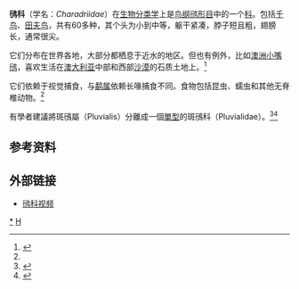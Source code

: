 {{Automatic taxobox
| taxon = Charadriidae
| image = Red-capped plover chick444.jpg
| image_caption = 一只鸻科的鸟采用伪装避免受到食肉动物的攻击
| authority = Vigors, 1825
| subdivision_ranks = [[属_(生物)|属]]
| subdivision = 
* {{tsl|en|Vanellinae|麦鸡亚科}} Vanellinae
** {{tsl|en|Erythrogonys cinctus|红膝麦鸡属}} ''Erythrogonys''
** [[麦鸡属|麦鸡属]] ''Vanellus''
* {{tsl|en|Vanellinae|鸻亚科}} Charadriinae
** {{tsl|en|Pluvialis|斑鸻属}} ''Pluvialis''
** [[鸻属|鸻属]] ''Charadrius''
** {{tsl|en|Thinornis|黑头鸻属}} ''Thinornis''
** {{tsl|en|Elseyornis|黑额鸻属}} ''Elseyornis''
** {{tsl|en|Peltohyas|小嘴鸻属}} ''Peltohyas''
** {{tsl|en|Anarhynchus|弯嘴鸻属}} ''Anarhynchus''
** {{tsl|en|Phegornis|黑顶鸻属}} ''Phegornis''
** {{tsl|en|Oreopholus|橙喉鸻属}} ''Oreopholus''
}}
'''鸻科'''（学名：''Charadriidae''）在[[生物分类学|生物分类学]]上是[[鸟纲|鸟纲]][[鸻形目|鸻形目]]中的一个[[科_(生物)|科]]。包括[[千鸟|千鸟]]、[[田夫鸟|田夫鸟]]，共有60多种，其个头为小到中等，躯干紧凑，脖子短且粗，翅膀长，通常很尖。

它们分布在世界各地，大部分都栖息于近水的地区。但也有例外，比如[[澳洲小嘴鸻|澳洲小嘴鸻]]，喜欢生活在[[澳大利亚|澳大利亚]]中部和西部[[沙漠|沙漠]]的石质土地上。<ref name=EoB>{{cite book |editor=Forshaw, Joseph|author= Harrison, Colin J.O.|year=1991|title=Encyclopaedia of Animals: Birds|publisher= Merehurst Press|location=London|pages= 105|isbn= 1-85391-186-0}}</ref>

它们依赖于视觉捕食，与[[鹬属|鹬属]]依赖长喙捕食不同。食物包括昆虫、蠕虫和其他无脊椎动物。<ref name=EoB/>

有學者建議將斑鴴屬（Pluvialis）分離成一個[[單型|單型]]的斑鴴科（Pluvialidae）。<ref>{{cite | title=The Timetree of Life | editor-first=S.B. | editor-last=Hedges | editor2-first=S. | editor2-last=Kumar | first=A.J. | last=Baker | first2=S.L. | last2=Pereira | year=2009 | publisher=[[牛津大學出版社|Oxford University Press]] | chapter=Shorebirds (Charadiiformes) | page=432–435 | isbn=978-0199535033 }}</ref><ref name="Baker">{{cite | title=Phylogenetic relationships and divergence times of Charadriiformes genera: multigene evidence for the Cretaceous origin of at least 14 clades of shorebirds | first=Allan J. | last=Baker | first2=Sérgio L. | last2=Pereira | first3=Tara A. | last3=Paton | journal=Biol Lett. | year=2007 | volume=3 | issue=2 | page=205–209 | url=http://www.ncbi.nlm.nih.gov/pmc/articles/PMC2375939/ }}</ref>

== 参考资料 ==
{{reflist}}

== 外部链接 ==
{{commons|Charadriidae}}
{{wikispecies|Charadriidae}}
* [http://ibc.hbw.com/ibc/phtml/familia.phtml?idFamilia=60 鸻科视频]
{{Taxonbar|from=Q28449}}

[[Category:鸻科|*]]
[[Category:鸻形目|H]]